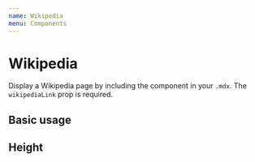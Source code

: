 ```yaml
---
name: Wikipedia
menu: Components
---
```



# Wikipedia

Display a Wikipedia page by including the component in your `.mdx`. The `wikipediaLink` prop is required.

<Props of={Wikipedia} />

## Basic usage

<Playground>
  <Wikipedia wikipediaLink="Tim_Berners-Lee" />
</Playground>

## Height

<Playground>
  <Wikipedia wikipediaLink="Tim_Berners-Lee" height="400px" />
</Playground>
